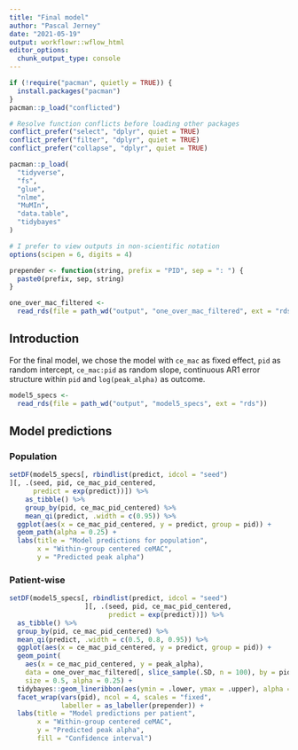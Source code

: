 ```yaml
---
title: "Final model"
author: "Pascal Jerney"
date: "2021-05-19"
output: workflowr::wflow_html
editor_options:
  chunk_output_type: console
---
```


```r

if (!require("pacman", quietly = TRUE)) {
  install.packages("pacman")
}
pacman::p_load("conflicted")

# Resolve function conflicts before loading other packages
conflict_prefer("select", "dplyr", quiet = TRUE)
conflict_prefer("filter", "dplyr", quiet = TRUE)
conflict_prefer("collapse", "dplyr", quiet = TRUE)

pacman::p_load(
  "tidyverse",
  "fs",
  "glue",
  "nlme",
  "MuMIn",
  "data.table",
  "tidybayes"
)

# I prefer to view outputs in non-scientific notation
options(scipen = 6, digits = 4)

prepender <- function(string, prefix = "PID", sep = ": ") {
  paste0(prefix, sep, string)
}

```

```r

one_over_mac_filtered <-
  read_rds(file = path_wd("output", "one_over_mac_filtered", ext = "rds"))

```

## Introduction

For the final model, we chose the model with `ce_mac` as fixed effect, `pid` as
random intercept, `ce_mac:pid` as random slope, continuous AR1 error structure
within `pid` and `log(peak_alpha)` as outcome.

```r

model5_specs <-
  read_rds(file = path_wd("output", "model5_specs", ext = "rds"))

```

## Model predictions

### Population

```r

setDF(model5_specs[, rbindlist(predict, idcol = "seed")
][, .(seed, pid, ce_mac_pid_centered,
      predict = exp(predict))]) %>%
    as_tibble() %>%
    group_by(pid, ce_mac_pid_centered) %>%
    mean_qi(predict, .width = c(0.95)) %>%
  ggplot(aes(x = ce_mac_pid_centered, y = predict, group = pid)) +
  geom_path(alpha = 0.25) +
  labs(title = "Model predictions for population",
       x = "Within-group centered ceMAC",
       y = "Predicted peak alpha")

```

### Patient-wise

```r

setDF(model5_specs[, rbindlist(predict, idcol = "seed")
                   ][, .(seed, pid, ce_mac_pid_centered,
                         predict = exp(predict))]) %>%
  as_tibble() %>%
  group_by(pid, ce_mac_pid_centered) %>%
  mean_qi(predict, .width = c(0.5, 0.8, 0.95)) %>%
  ggplot(aes(x = ce_mac_pid_centered, y = predict, group = pid)) +
  geom_point(
    aes(x = ce_mac_pid_centered, y = peak_alpha),
    data = one_over_mac_filtered[, slice_sample(.SD, n = 100), by = pid],
    size = 0.5, alpha = 0.25) +
  tidybayes::geom_lineribbon(aes(ymin = .lower, ymax = .upper), alpha = 0.5) +
  facet_wrap(vars(pid), ncol = 4, scales = "fixed",
             labeller = as_labeller(prepender)) +
  labs(title = "Model predictions per patient",
       x = "Within-group centered ceMAC",
       y = "Predicted peak alpha",
       fill = "Confidence interval")

```
